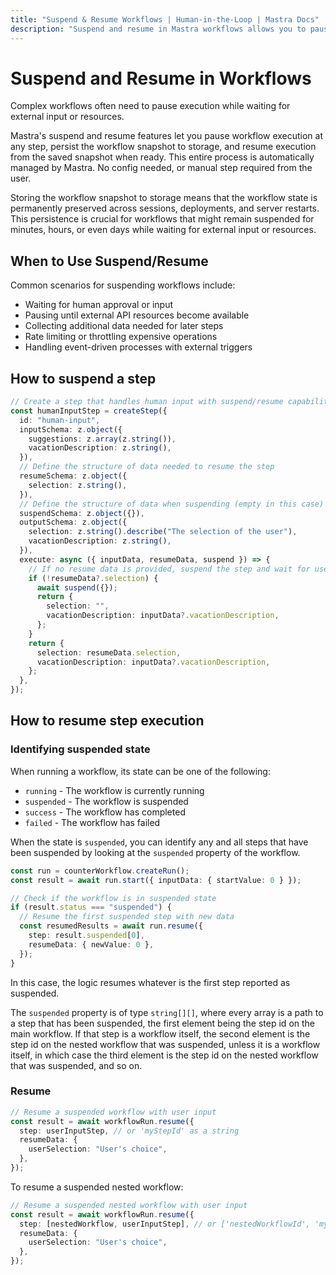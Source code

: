 ```yaml
---
title: "Suspend & Resume Workflows | Human-in-the-Loop | Mastra Docs"
description: "Suspend and resume in Mastra workflows allows you to pause execution while waiting for external input or resources."
---
```


# Suspend and Resume in Workflows

Complex workflows often need to pause execution while waiting for external input or resources.

Mastra's suspend and resume features let you pause workflow execution at any step, persist the workflow snapshot to storage, and resume execution from the saved snapshot when ready.
This entire process is automatically managed by Mastra. No config needed, or manual step required from the user.

Storing the workflow snapshot to storage means that the workflow state is permanently preserved across sessions, deployments, and server restarts. This persistence is crucial for workflows that might remain suspended for minutes, hours, or even days while waiting for external input or resources.

## When to Use Suspend/Resume

Common scenarios for suspending workflows include:

- Waiting for human approval or input
- Pausing until external API resources become available
- Collecting additional data needed for later steps
- Rate limiting or throttling expensive operations
- Handling event-driven processes with external triggers

## How to suspend a step

```typescript
// Create a step that handles human input with suspend/resume capabilities
const humanInputStep = createStep({
  id: "human-input",
  inputSchema: z.object({
    suggestions: z.array(z.string()),
    vacationDescription: z.string(),
  }),
  // Define the structure of data needed to resume the step
  resumeSchema: z.object({
    selection: z.string(),
  }),
  // Define the structure of data when suspending (empty in this case)
  suspendSchema: z.object({}),
  outputSchema: z.object({
    selection: z.string().describe("The selection of the user"),
    vacationDescription: z.string(),
  }),
  execute: async ({ inputData, resumeData, suspend }) => {
    // If no resume data is provided, suspend the step and wait for user input
    if (!resumeData?.selection) {
      await suspend({});
      return {
        selection: "",
        vacationDescription: inputData?.vacationDescription,
      };
    }
    return {
      selection: resumeData.selection,
      vacationDescription: inputData?.vacationDescription,
    };
  },
});
```

## How to resume step execution

### Identifying suspended state

When running a workflow, its state can be one of the following:

- `running` - The workflow is currently running
- `suspended` - The workflow is suspended
- `success` - The workflow has completed
- `failed` - The workflow has failed

When the state is `suspended`, you can identify any and all steps that have been suspended by looking at the `suspended` property of the workflow.

```typescript
const run = counterWorkflow.createRun();
const result = await run.start({ inputData: { startValue: 0 } });

// Check if the workflow is in suspended state
if (result.status === "suspended") {
  // Resume the first suspended step with new data
  const resumedResults = await run.resume({
    step: result.suspended[0],
    resumeData: { newValue: 0 },
  });
}
```

In this case, the logic resumes whatever is the first step reported as suspended.

The `suspended` property is of type `string[][]`, where every array is a path to a step that has been suspended, the first element being the step id on the main workflow. If that step is a workflow itself, the second element is the step id on the nested workflow that was suspended, unless it is a workflow itself, in which case the third element is the step id on the nested workflow that was suspended, and so on.

### Resume

```typescript
// Resume a suspended workflow with user input
const result = await workflowRun.resume({
  step: userInputStep, // or 'myStepId' as a string
  resumeData: {
    userSelection: "User's choice",
  },
});
```

To resume a suspended nested workflow:

```typescript
// Resume a suspended nested workflow with user input
const result = await workflowRun.resume({
  step: [nestedWorkflow, userInputStep], // or ['nestedWorkflowId', 'myStepId'] as a string array
  resumeData: {
    userSelection: "User's choice",
  },
});
```

